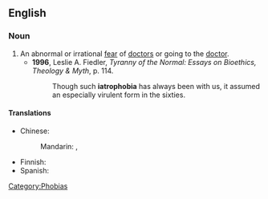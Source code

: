 ==English==

===Noun===
{{wikipedia}}
{{en-noun}}

# An abnormal or irrational [[fear]] of [[doctor]]s or going to the [[doctor]].
#*'''1996''', Leslie A. Fiedler, ''Tyranny of the Normal: Essays on Bioethics, Theology & Myth'', p. 114.
#*:Though such '''iatrophobia''' has always been with us, it assumed an especially virulent form in the sixties.

====Translations====
{{trans-top|fear of doctors}}
* Chinese:
*: Mandarin: {{t|zh|醫生恐懼症|sc=Hani}}, {{t|zh|医生恐惧症|tr=yīshēng kǒngjùzhèng|sc=Hani}}
{{trans-mid}}
* Finnish: {{t|fi|lääkärinpelko}}
* Spanish: {{t|es|iatrofobia|f}}
{{trans-bottom}}

[[Category:Phobias]]